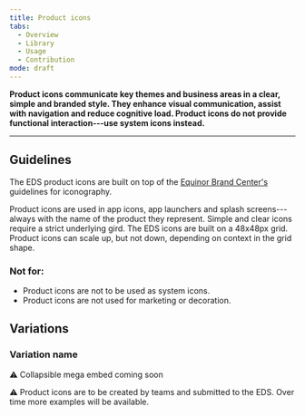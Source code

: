 ```yaml
---
title: Product icons
tabs:
  - Overview
  - Library
  - Usage
  - Contribution
mode: draft
---
```




**Product icons communicate key themes and business areas in a clear, simple and branded style. They enhance visual communication, assist with navigation and reduce cognitive load. Product icons do not provide functional interaction---use system icons instead.**
<!--One to two sentences as an introduction to the component-->

***

## Guidelines
<!--List how to use it, sizes, widths, grid interactions, color allowances -->

The EDS product icons are built on top of the [Equinor Brand Center's](https://communicationtoolbox.equinor.com/brandcenter/en/equinorbc/component/default/103 "Equinor Brand Center") guidelines for iconography.

Product icons are used in app icons, app launchers and splash screens---always with the name of the product they represent. Simple and clear icons require a strict underlying gird. The EDS icons are built on a 48x48px grid. Product icons can scale up, but not down, depending on context in the grid shape.



### Not for: 
<!--Bullet point list if needed -->

* Product icons are not to be used as system icons.
* Product icons are not used for marketing or decoration. 


## Variations 


### Variation name
<!--One ### heading per frame in Figma, explaining each component in that frame. One 'content' section per variation if needed -->

:warning: Collapsible mega embed coming soon


:warning: Product icons are to be created by teams and submitted to the EDS. Over time more examples will be available. 
